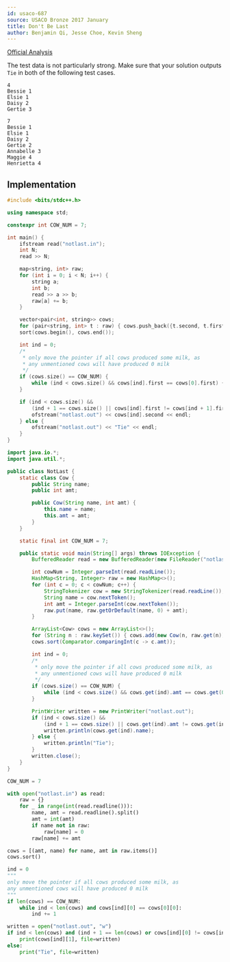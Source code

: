 ```yaml
---
id: usaco-687
source: USACO Bronze 2017 January
title: Don't Be Last
author: Benjamin Qi, Jesse Choe, Kevin Sheng
---
```


[Official Analysis](http://www.usaco.org/current/data/sol_notlast_bronze_jan17.html)

The test data is not particularly strong. Make sure that your solution outputs
`Tie` in both of the following test cases.

```
4
Bessie 1
Elsie 1
Daisy 2
Gertie 3
```

```
7
Bessie 1
Elsie 1
Daisy 2
Gertie 2
Annabelle 3
Maggie 4
Henrietta 4
```

<LanguageSection>
<CPPSection>

## Implementation

```cpp
#include <bits/stdc++.h>

using namespace std;

constexpr int COW_NUM = 7;

int main() {
	ifstream read("notlast.in");
	int N;
	read >> N;

	map<string, int> raw;
	for (int i = 0; i < N; i++) {
		string a;
		int b;
		read >> a >> b;
		raw[a] += b;
	}

	vector<pair<int, string>> cows;
	for (pair<string, int> t : raw) { cows.push_back({t.second, t.first}); }
	sort(cows.begin(), cows.end());

	int ind = 0;
	/*
	 * only move the pointer if all cows produced some milk, as
	 * any unmentioned cows will have produced 0 milk
	 */
	if (cows.size() == COW_NUM) {
		while (ind < cows.size() && cows[ind].first == cows[0].first) { ind++; }
	}

	if (ind < cows.size() &&
	    (ind + 1 == cows.size() || cows[ind].first != cows[ind + 1].first)) {
		ofstream("notlast.out") << cows[ind].second << endl;
	} else {
		ofstream("notlast.out") << "Tie" << endl;
	}
}
```

</CPPSection>
<JavaSection>

```java
import java.io.*;
import java.util.*;

public class NotLast {
	static class Cow {
		public String name;
		public int amt;

		public Cow(String name, int amt) {
			this.name = name;
			this.amt = amt;
		}
	}

	static final int COW_NUM = 7;

	public static void main(String[] args) throws IOException {
		BufferedReader read = new BufferedReader(new FileReader("notlast.in"));

		int cowNum = Integer.parseInt(read.readLine());
		HashMap<String, Integer> raw = new HashMap<>();
		for (int c = 0; c < cowNum; c++) {
			StringTokenizer cow = new StringTokenizer(read.readLine());
			String name = cow.nextToken();
			int amt = Integer.parseInt(cow.nextToken());
			raw.put(name, raw.getOrDefault(name, 0) + amt);
		}

		ArrayList<Cow> cows = new ArrayList<>();
		for (String n : raw.keySet()) { cows.add(new Cow(n, raw.get(n))); }
		cows.sort(Comparator.comparingInt(c -> c.amt));

		int ind = 0;
		/*
		 * only move the pointer if all cows produced some milk, as
		 * any unmentioned cows will have produced 0 milk
		 */
		if (cows.size() == COW_NUM) {
			while (ind < cows.size() && cows.get(ind).amt == cows.get(0).amt) { ind++; }
		}

		PrintWriter written = new PrintWriter("notlast.out");
		if (ind < cows.size() &&
		    (ind + 1 == cows.size() || cows.get(ind).amt != cows.get(ind + 1).amt)) {
			written.println(cows.get(ind).name);
		} else {
			written.println("Tie");
		}
		written.close();
	}
}
```

</JavaSection>
<PySection>

```py
COW_NUM = 7

with open("notlast.in") as read:
	raw = {}
	for _ in range(int(read.readline())):
		name, amt = read.readline().split()
		amt = int(amt)
		if name not in raw:
			raw[name] = 0
		raw[name] += amt

cows = [(amt, name) for name, amt in raw.items()]
cows.sort()

ind = 0
"""
only move the pointer if all cows produced some milk, as
any unmentioned cows will have produced 0 milk
"""
if len(cows) == COW_NUM:
	while ind < len(cows) and cows[ind][0] == cows[0][0]:
		ind += 1

written = open("notlast.out", "w")
if ind < len(cows) and (ind + 1 == len(cows) or cows[ind][0] != cows[ind + 1][0]):
	print(cows[ind][1], file=written)
else:
	print("Tie", file=written)
```

</PySection>
</LanguageSection>

